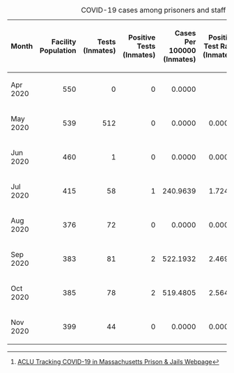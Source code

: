 {|class=wikitable
|+ COVID-19 cases among prisoners and staff as of 2020-11-22<ref>[https://data.aclum.org/sjc-12926-tracker/ ACLU Tracking COVID-19 in Massachusetts Prison &amp; Jails Webpage]</ref>
!width="4%"| Month
!align="right" width="10%"| Facility Population
!align="right" width="8%"| Tests (Inmates)
!align="right" width="13%"| Positive Tests (Inmates)
!align="right" width="14%"| Cases Per 100000 (Inmates)
!align="right" width="15%"| Positive Test Rate (Inmates)
!align="right" width="6%"| Staff Tested
!align="right" width="12%"| Positive Tests (Staff)
!align="right" width="11%"| Positive Rate (Staff)
!align="right" width="3%"| Deaths
|-
| Apr 2020
|align="right"| 550
|align="right"| 0
|align="right"| 0
|align="right"| 0.0000
|align="right"| **
|align="right"| 2
|align="right"| 12
|align="right"| 600%
|align="right"| 0
|-
| May 2020
|align="right"| 539
|align="right"| 512
|align="right"| 0
|align="right"| 0.0000
|align="right"| 0.000%
|align="right"| 78
|align="right"| 0
|align="right"| 0%
|align="right"| 0
|-
| Jun 2020
|align="right"| 460
|align="right"| 1
|align="right"| 0
|align="right"| 0.0000
|align="right"| 0.000%
|align="right"| 0
|align="right"| 0
|align="right"| **
|align="right"| 0
|-
| Jul 2020
|align="right"| 415
|align="right"| 58
|align="right"| 1
|align="right"| 240.9639
|align="right"| 1.724%
|align="right"| 0
|align="right"| 0
|align="right"| **
|align="right"| 0
|-
| Aug 2020
|align="right"| 376
|align="right"| 72
|align="right"| 0
|align="right"| 0.0000
|align="right"| 0.000%
|align="right"| 0
|align="right"| 1
|align="right"| **
|align="right"| 0
|-
| Sep 2020
|align="right"| 383
|align="right"| 81
|align="right"| 2
|align="right"| 522.1932
|align="right"| 2.469%
|align="right"| 1
|align="right"| 0
|align="right"| 0%
|align="right"| 0
|-
| Oct 2020
|align="right"| 385
|align="right"| 78
|align="right"| 2
|align="right"| 519.4805
|align="right"| 2.564%
|align="right"| 0
|align="right"| 2
|align="right"| **
|align="right"| 0
|-
| Nov 2020
|align="right"| 399
|align="right"| 44
|align="right"| 0
|align="right"| 0.0000
|align="right"| 0.000%
|align="right"| 0
|align="right"| 6
|align="right"| **
|align="right"| 0
|}

